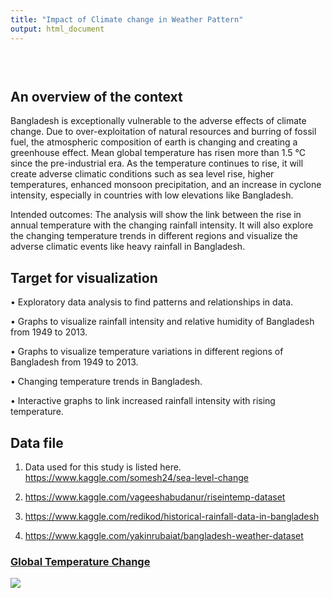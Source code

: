 ```yaml
---
title: "Impact of Climate change in Weather Pattern"
output: html_document
---
```


<style type="text/css">
.title {
  display: none;
}

#getting-started img {
  margin-right: 10px;
}

</style>

<div class="row" style="padding-top: 30px;">
<div class="col-sm-6">

# **An overview of the context**



Bangladesh is exceptionally vulnerable to the adverse effects of climate change. 
Due to over-exploitation of natural resources and burring of fossil fuel, the atmospheric composition of earth is changing and creating a greenhouse effect. 
Mean global temperature has risen more than 1.5 °C since the pre-industrial era. As the temperature continues to rise, it will create adverse climatic conditions such as sea level rise, higher temperatures, enhanced monsoon precipitation, and an increase in cyclone intensity, especially in countries with low elevations like Bangladesh. 


Intended outcomes: 
The analysis will show the link between the rise in annual temperature with the changing rainfall intensity. It will also explore the changing temperature trends in different regions and visualize the adverse climatic events like heavy rainfall in Bangladesh.


## Target for visualization

•	Exploratory data analysis to find patterns and relationships in data.

•	Graphs to visualize rainfall intensity and relative humidity of Bangladesh from 1949 to 2013.

•	Graphs to visualize temperature variations in different regions of Bangladesh from 1949 to 2013.

•	Changing temperature trends in Bangladesh.

•	Interactive graphs to link increased rainfall intensity with rising temperature.


## Data file

1. Data used for this study is listed here. [https://www.kaggle.com/somesh24/sea-level-change](	https://www.kaggle.com/somesh24/sea-level-change)

2. [https://www.kaggle.com/vageeshabudanur/riseintemp-dataset](	https://www.kaggle.com/vageeshabudanur/riseintemp-dataset )

3. [https://www.kaggle.com/redikod/historical-rainfall-data-in-bangladesh ](https://www.kaggle.com/redikod/historical-rainfall-data-in-bangladesh)

4. [https://www.kaggle.com/yakinrubaiat/bangladesh-weather-dataset](	https://www.kaggle.com/yakinrubaiat/bangladesh-weather-dataset)


</div>
<div class="col-sm-6">

### [Global Temperature Change](https://www.nytimes.com/2020/04/23/learning/whats-going-on-in-this-graph-global-temperature-change.html)

<a href = "https://www.nytimes.com/2020/04/23/learning/whats-going-on-in-this-graph-global-temperature-change.html">
![](images/logo.png)
</a>
</div>
